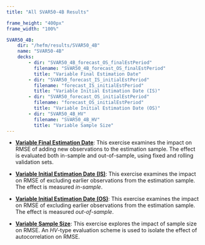 ```yaml
---
title: "All SVAR50-4B Results"

frame_height: "400px"
frame_width: "100%"

SVAR50_4B: 
    dir: "/hefm/results/SVAR50_4B"
    name: "SVAR50-4B"
    decks: 
        - dir: "SVAR50_4B_forecast_OS_finalEstPeriod"
          filename: "SVAR50_4B_forecast_OS_finalEstPeriod"
          title: "Variable Final Estimation Date"
        - dir: "SVAR50_forecast_IS_initialEstPeriod"
          filename: "forecast_IS_initialEstPeriod"
          title: "Variable Initial Estimation Date (IS)"
        - dir: "SVAR50_forecast_OS_initialEstPeriod"
          filename: "forecast_OS_initialEstPeriod"
          title: "Variable Initial Estimation Date (OS)"
        - dir: "SVAR50_4B_HV"
          filename: "SVAR50_4B_HV"
          title: "Variable Sample Size"
---
```


- [**Variable Final Estimation Date**](/hefm/results/SVAR50_4B/SVAR50_4B_forecast_OS_finalEstPeriod/index.qmd):
This exercise examines the impact on RMSE of adding new observations to the estimation sample.
The effect is evaluated both in-sample and out-of-sample, using fixed and rolling validation sets.

- [**Variable Initial Estimation Date (IS)**](/hefm/results/SVAR50_4B/SVAR50_forecast_IS_initialEstPeriod/index.qmd):
This exercise examines the impact on RMSE of excluding earlier observations from the estimation sample.
The effect is measured *in-sample*.

- [**Variable Initial Estimation Date (OS)**](/hefm/results/SVAR50_4B/SVAR50_forecast_OS_initialEstPeriod/index.qmd):
This exercise examines the impact on RMSE of excluding earlier observations from the estimation sample.
The effect is measured *out-of-sample*.

- [**Variable Sample Size**](/hefm/results/SVAR50_4B/SVAR50_4B_HV/index.qmd):
This exercise explores the impact of sample size on RMSE.
An *HV*-type evaluation scheme is used to isolate the effect of autocorrelation on RMSE.